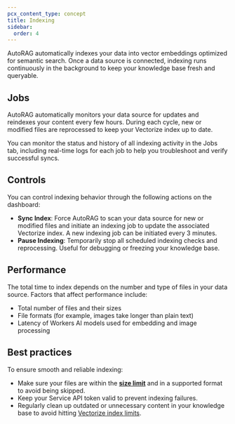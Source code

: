 ```yaml
---
pcx_content_type: concept
title: Indexing
sidebar:
  order: 4
---
```


AutoRAG automatically indexes your data into vector embeddings optimized for semantic search. Once a data source is connected, indexing runs continuously in the background to keep your knowledge base fresh and queryable.

## Jobs

AutoRAG automatically monitors your data source for updates and reindexes your content every few hours. During each cycle, new or modified files are reprocessed to keep your Vectorize index up to date.

You can monitor the status and history of all indexing activity in the Jobs tab, including real-time logs for each job to help you troubleshoot and verify successful syncs.

## Controls

You can control indexing behavior through the following actions on the dashboard:

- **Sync Index**: Force AutoRAG to scan your data source for new or modified files and initiate an indexing job to update the associated Vectorize index. A new indexing job can be initiated every 3 minutes.
- **Pause Indexing**: Temporarily stop all scheduled indexing checks and reprocessing. Useful for debugging or freezing your knowledge base.

## Performance

The total time to index depends on the number and type of files in your data source. Factors that affect performance include:

- Total number of files and their sizes
- File formats (for example, images take longer than plain text)
- Latency of Workers AI models used for embedding and image processing

## Best practices

To ensure smooth and reliable indexing:

- Make sure your files are within the [**size limit**](/autorag/platform/limits-pricing/#limits) and in a supported format to avoid being skipped.
- Keep your Service API token valid to prevent indexing failures.
- Regularly clean up outdated or unnecessary content in your knowledge base to avoid hitting [Vectorize index limits](/vectorize/platform/limits/).
